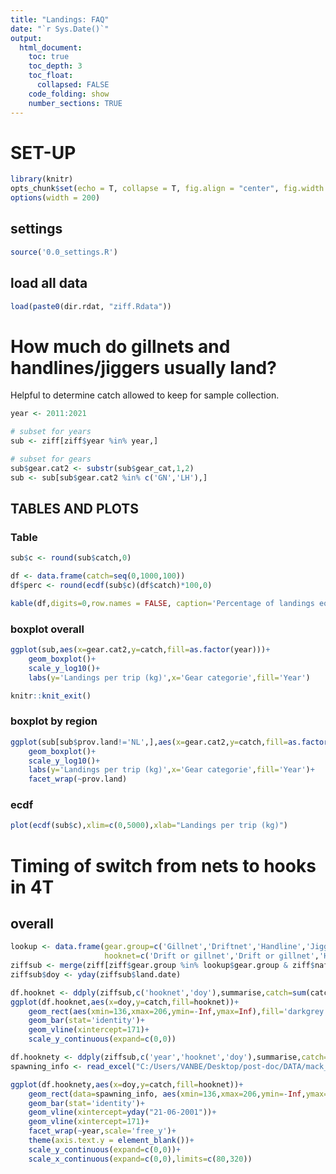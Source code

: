 ```yaml
---
title: "Landings: FAQ"
date: "`r Sys.Date()`"
output:
  html_document:
    toc: true
    toc_depth: 3
    toc_float:
      collapsed: FALSE
    code_folding: show
    number_sections: TRUE
---
```


# SET-UP
```r
library(knitr)
opts_chunk$set(echo = T, collapse = T, fig.align = "center", fig.width = 9, fig.height = 6)
options(width = 200)
```    

## settings
```r
source('0.0_settings.R')
```

## load all data
```r
load(paste0(dir.rdat, "ziff.Rdata"))
```

# How much do gillnets and handlines/jiggers usually land?
Helpful to determine catch allowed to keep for sample collection.
```r
year <- 2011:2021

# subset for years
sub <- ziff[ziff$year %in% year,]

# subset for gears
sub$gear.cat2 <- substr(sub$gear_cat,1,2)
sub <- sub[sub$gear.cat2 %in% c('GN','LH'),]
```



## TABLES AND PLOTS {.tabset}

### Table
```r
sub$c <- round(sub$catch,0)

df <- data.frame(catch=seq(0,1000,100))
df$perc <- round(ecdf(sub$c)(df$catch)*100,0)

kable(df,digits=0,row.names = FALSE, caption='Percentage of landings equal to or lower than indicated')

```

### boxplot overall
```r
ggplot(sub,aes(x=gear.cat2,y=catch,fill=as.factor(year)))+
    geom_boxplot()+
    scale_y_log10()+
    labs(y='Landings per trip (kg)',x='Gear categorie',fill='Year')
```

```r
knitr::knit_exit()
```

### boxplot by region
```r
ggplot(sub[sub$prov.land!='NL',],aes(x=gear.cat2,y=catch,fill=as.factor(year)))+
    geom_boxplot()+
    scale_y_log10()+
    labs(y='Landings per trip (kg)',x='Gear categorie',fill='Year')+
    facet_wrap(~prov.land)

```

### ecdf
```r
plot(ecdf(sub$c),xlim=c(0,5000),xlab="Landings per trip (kg)")
```

# Timing of switch from nets to hooks in 4T

## overall
```r
lookup <- data.frame(gear.group=c('Gillnet','Driftnet','Handline','Jigger'),
                     hooknet=c('Drift or gillnet','Drift or gillnet','Handline or jigger','Handline or jigger'))
ziffsub <- merge(ziff[ziff$gear.group %in% lookup$gear.group & ziff$nafo=='4T' & !is.na(ziff$gear.group) & !is.na(ziff$nafo),],lookup,all.x=TRUE)
ziffsub$doy <- yday(ziffsub$land.date)

df.hooknet <- ddply(ziffsub,c('hooknet','doy'),summarise,catch=sum(catch,na.rm=T))
ggplot(df.hooknet,aes(x=doy,y=catch,fill=hooknet))+
    geom_rect(aes(xmin=136,xmax=206,ymin=-Inf,ymax=Inf),fill='darkgrey',alpha=0.5)+ # dates from resdoc egg survey Lehoux
    geom_bar(stat='identity')+
    geom_vline(xintercept=171)+
    scale_y_continuous(expand=c(0,0))

```

```r
df.hooknety <- ddply(ziffsub,c('year','hooknet','doy'),summarise,catch=sum(catch,na.rm=T))
spawning_info <- read_excel("C:/Users/VANBE/Desktop/post-doc/DATA/mack_eggs_biochem/data/spawning_info.xlsx")

ggplot(df.hooknety,aes(x=doy,y=catch,fill=hooknet))+
    geom_rect(data=spawning_info, aes(xmin=136,xmax=206,ymin=-Inf,ymax=Inf),fill='darkgrey',alpha=0.5)+
    geom_bar(stat='identity')+
    geom_vline(xintercept=yday("21-06-2001"))+
    geom_vline(xintercept=171)+
    facet_wrap(~year,scale='free_y')+
    theme(axis.text.y = element_blank())+
    scale_y_continuous(expand=c(0,0))+
    scale_x_continuous(expand=c(0,0),limits=c(80,320))
```